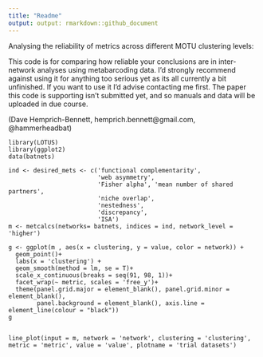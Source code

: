 ```yaml
---
title: "Readme"
output: output: rmarkdown::github_document
---
```


Analysing the reliability of metrics across different MOTU clustering levels:

This code is for comparing how reliable your conclusions are in inter-network analyses using metabarcoding data. I'd strongly recommend against using it for anything too serious yet as its all currently a bit unfinished. If you want to use it I'd advise contacting me first. The paper this code is supporting isn't submitted yet, and so manuals and data will be uploaded in due course.

(Dave Hemprich-Bennett, hemprich.bennett@gmail.com, @hammerheadbat)
```
library(LOTUS)
library(ggplot2)
data(batnets)

ind <- desired_mets <- c('functional complementarity',
                         'web asymmetry',
                         'Fisher alpha', 'mean number of shared partners',
                         'niche overlap',
                         'nestedness',
                         'discrepancy',
                         'ISA')
m <- metcalcs(networks= batnets, indices = ind, network_level = 'higher')

g <- ggplot(m , aes(x = clustering, y = value, color = network)) +
  geom_point()+
  labs(x = 'clustering') +
  geom_smooth(method = lm, se = T)+
  scale_x_continuous(breaks = seq(91, 98, 1))+
  facet_wrap(~ metric, scales = 'free_y')+
  theme(panel.grid.major = element_blank(), panel.grid.minor = element_blank(),
        panel.background = element_blank(), axis.line = element_line(colour = "black"))
g


line_plot(input = m, network = 'network', clustering = 'clustering', metric = 'metric', value = 'value', plotname = 'trial datasets')
```
